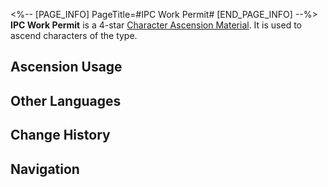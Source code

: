 <%-- [PAGE_INFO]
PageTitle=#IPC Work Permit#
[END_PAGE_INFO] --%>
{{Item Infobox
|id          = 110421
|image       = Item IPC Work Permit.png
|type        = Character Ascension Material
|invCategory = Upgrade Materials
|rarity      = 4
|effect      = 
|description = An IPC "Senior Staff" work permit. Can be used for the Ascension of Physical characters.
|source1     = [[Stagnant Shadow: Clock Studios Theme Park]]
|source2     = [[Omni-Synthesizer]] &mdash; Material Exchange
}}
{{Description|In the IPC, only project team leaders will have a work permit in this style. For workaholics like these experienced staff, they'd sooner forget to wear clothes than this name card.<br /><br />''"This is more than just a pass into Pier Point. It is a status symbol!"''}}
'''IPC Work Permit''' is a 4-star [[Character Ascension Material]]. It is used to ascend characters of the {{Color|Physical|link=1}} type.

==Ascension Usage==
{{Ascension Usage}}

==Other Languages==
{{Other Languages
|en   = IPC Work Permit
|zhs  = 星际和平工作证
|zht  = 星際和平工作證
|ja   = スターピース社員証
|ko   = 스타피스 사원증
|es   = Permiso de trabajo de la Corporación
|fr   = Permis de travail de la CPI
|ru   = Разрешение на работу КММ
|th   = IPC Work Permit
|vi   = Thẻ Công Tác IPC
|de   = IFK-Arbeitserlaubnis
|id   = IPC Work Permit
|pt   = Visto de Trabalho da CPI
}}

==Change History==
{{Change History|2.2}}

==Navigation==
{{Upgrade Material Navbox}}